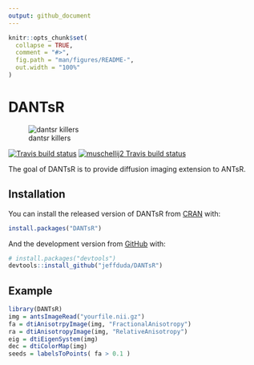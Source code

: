 ```yaml
---
output: github_document
---
```


<!-- README.md is generated from README.Rmd. Please edit that file -->

```r
knitr::opts_chunk$set(
  collapse = TRUE,
  comment = "#>",
  fig.path = "man/figures/README-",
  out.width = "100%"
)
```
# DANTsR

![dantsr killers](http://www.picslyrics.net/images/255741-the-killers-are-we-human-or-are-we-dancer.jpg)


<!-- badges: start -->

[![Travis build status](https://travis-ci.org/jeffduda/DANTsR.svg?branch=master)](https://travis-ci.org/jeffduda/DANTsR)
[![muschellij2 Travis build status](https://travis-ci.com/muschellij2/DANTsR.svg?branch=master)](https://travis-ci.com/muschellij2/DANTsR)

<!-- badges: end -->

The goal of DANTsR is to provide diffusion imaging extension to ANTsR.


## Installation

You can install the released version of DANTsR from [CRAN](https://CRAN.R-project.org) with:

``` r
install.packages("DANTsR")
```

And the development version from [GitHub](https://github.com/) with:

``` r
# install.packages("devtools")
devtools::install_github("jeffduda/DANTsR")
```
## Example

```r
library(DANTsR)
img = antsImageRead("yourfile.nii.gz")
fa = dtiAnisotrpyImage(img, "FractionalAnisotropy")
ra = dtiAnisotropyImage(img, "RelativeAnisotropy")
eig = dtiEigenSystem(img)
dec = dtiColorMap(img)
seeds = labelsToPoints( fa > 0.1 )
```
